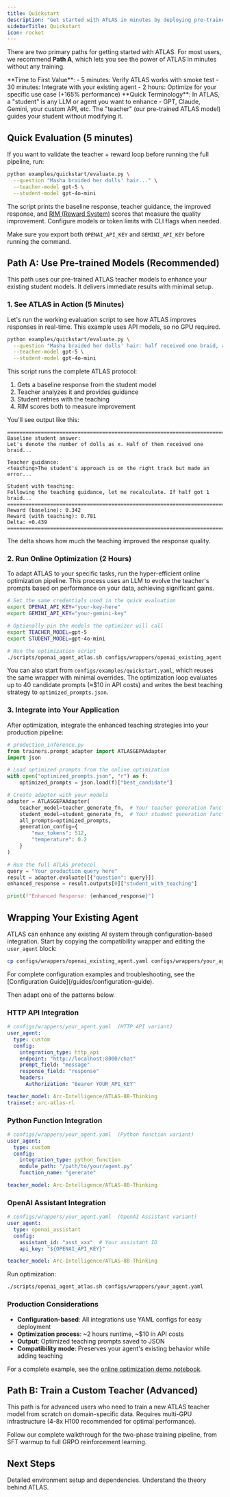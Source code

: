 ```yaml
---
title: Quickstart
description: "Get started with ATLAS in minutes by deploying pre-trained models or training your own."
sidebarTitle: Quickstart
icon: rocket
---
```


There are two primary paths for getting started with ATLAS. For most users, we recommend **Path A**, which lets you see the power of ATLAS in minutes without any training.

<Info>
**Time to First Value**:
- 5 minutes: Verify ATLAS works with smoke test
- 30 minutes: Integrate with your existing agent
- 2 hours: Optimize for your specific use case (+165% performance)
</Info>

<Note>
**Quick Terminology**: In ATLAS, a "student" is any LLM or agent you want to enhance - GPT, Claude, Gemini, your custom API, etc. The "teacher" (our pre-trained ATLAS model) guides your student without modifying it.
</Note>

## Quick Evaluation (5 minutes)

If you want to validate the teacher + reward loop before running the full pipeline, run:

```bash
python examples/quickstart/evaluate.py \
  --question "Masha braided her dolls' hair..." \
  --teacher-model gpt-5 \
  --student-model gpt-4o-mini
```

The script prints the baseline response, teacher guidance, the improved response, and [RIM (Reward System)](/concepts/reward-design) scores that measure the quality improvement. Configure models or token limits with CLI flags when needed.

Make sure you export both `OPENAI_API_KEY` and `GEMINI_API_KEY` before running the command.

## Path A: Use Pre-trained Models (Recommended)

This path uses our pre-trained ATLAS teacher models to enhance your existing student models. It delivers immediate results with minimal setup.

### 1. See ATLAS in Action (5 Minutes)

Let's run the working evaluation script to see how ATLAS improves responses in real-time. This example uses API models, so no GPU required.

```bash
python examples/quickstart/evaluate.py \
  --question "Masha braided her dolls' hair: half received one braid, a quarter received two, and the remaining quarter received four. She used 24 ribbons total. How many dolls does she have?" \
  --teacher-model gpt-5 \
  --student-model gpt-4o-mini
```

This script runs the complete ATLAS protocol:
1. Gets a baseline response from the student model
2. Teacher analyzes it and provides guidance
3. Student retries with the teaching
4. RIM scores both to measure improvement

You'll see output like this:

```
========================================================================
Baseline student answer:
Let's denote the number of dolls as x. Half of them received one braid...

Teacher guidance:
<teaching>The student's approach is on the right track but made an error...

Student with teaching:
Following the teaching guidance, let me recalculate. If half got 1 braid...
========================================================================
Reward (baseline): 0.342
Reward (with teaching): 0.781
Delta: +0.439
========================================================================
```

The delta shows how much the teaching improved the response quality.

### 2. Run Online Optimization (2 Hours)

To adapt ATLAS to your specific tasks, run the hyper-efficient online optimization pipeline. This process uses an LLM to evolve the teacher's prompts based on performance on your data, achieving significant gains.

```bash
# Set the same credentials used in the quick evaluation
export OPENAI_API_KEY="your-key-here"
export GEMINI_API_KEY="your-gemini-key"

# Optionally pin the models the optimizer will call
export TEACHER_MODEL=gpt-5
export STUDENT_MODEL=gpt-4o-mini

# Run the optimization script
./scripts/openai_agent_atlas.sh configs/wrappers/openai_existing_agent.yaml
```

You can also start from `configs/examples/quickstart.yaml`, which reuses the same wrapper with minimal overrides. The optimization loop evaluates up to 40 candidate prompts (≈$10 in API costs) and writes the best teaching strategy to `optimized_prompts.json`.

### 3. Integrate into Your Application

After optimization, integrate the enhanced teaching strategies into your production pipeline:

```python
# production_inference.py
from trainers.prompt_adapter import ATLASGEPAAdapter
import json

# Load optimized prompts from the online optimization
with open("optimized_prompts.json", "r") as f:
    optimized_prompts = json.load(f)["best_candidate"]

# Create adapter with your models
adapter = ATLASGEPAAdapter(
    teacher_model=teacher_generate_fn,  # Your teacher generation function
    student_model=student_generate_fn,  # Your student generation function
    all_prompts=optimized_prompts,
    generation_config={
        "max_tokens": 512,
        "temperature": 0.2
    }
)

# Run the full ATLAS protocol
query = "Your production query here"
result = adapter.evaluate([{"question": query}])
enhanced_response = result.outputs[0]["student_with_teaching"]

print(f"Enhanced Response: {enhanced_response}")
```

## Wrapping Your Existing Agent

ATLAS can enhance any existing AI system through configuration-based integration. Start by copying the compatibility wrapper and editing the `user_agent` block:

```bash
cp configs/wrappers/openai_existing_agent.yaml configs/wrappers/your_agent.yaml
```

<Info>
For complete configuration examples and troubleshooting, see the [Configuration Guide](/guides/configuration-guide).
</Info>

Then adapt one of the patterns below.

### HTTP API Integration

```yaml
# configs/wrappers/your_agent.yaml  (HTTP API variant)
user_agent:
  type: custom
  config:
    integration_type: http_api
    endpoint: "http://localhost:8000/chat"
    prompt_field: "message"
    response_field: "response"
    headers:
      Authorization: "Bearer YOUR_API_KEY"

teacher_model: Arc-Intelligence/ATLAS-8B-Thinking
trainset: arc-atlas-rl
```

### Python Function Integration

```yaml
# configs/wrappers/your_agent.yaml  (Python function variant)
user_agent:
  type: custom
  config:
    integration_type: python_function
    module_path: "/path/to/your/agent.py"
    function_name: "generate"

teacher_model: Arc-Intelligence/ATLAS-8B-Thinking
```

### OpenAI Assistant Integration

```yaml
# configs/wrappers/your_agent.yaml  (OpenAI Assistant variant)
user_agent:
  type: openai_assistant
  config:
    assistant_id: "asst_xxx"  # Your assistant ID
    api_key: "${OPENAI_API_KEY}"

teacher_model: Arc-Intelligence/ATLAS-8B-Thinking
```

Run optimization:

```bash
./scripts/openai_agent_atlas.sh configs/wrappers/your_agent.yaml
```

### Production Considerations

- **Configuration-based**: All integrations use YAML configs for easy deployment
- **Optimization process**: ~2 hours runtime, ~$10 in API costs
- **Output**: Optimized teaching prompts saved to JSON
- **Compatibility mode**: Preserves your agent's existing behavior while adding teaching

For a complete example, see the [online optimization demo notebook](https://github.com/Arc-Computer/ATLAS/blob/main/examples/online_optimization_demo.ipynb).


## Path B: Train a Custom Teacher (Advanced)

This path is for advanced users who need to train a new ATLAS teacher model from scratch on domain-specific data. Requires multi-GPU infrastructure (4-8x H100 recommended for optimal performance).

<Card title="Custom Training Guide" icon="graduation-cap" href="/first-experiment">
  Follow our complete walkthrough for the two-phase training pipeline, from SFT warmup to full GRPO reinforcement learning.
</Card>

## Next Steps

<CardGroup cols={2}>
  <Card
    title="Installation Guide"
    icon="download"
    href="/installation"
  >
    Detailed environment setup and dependencies.
  </Card>
  <Card
    title="Core Concepts"
    icon="book"
    href="/concepts/hybrid-learning"
  >
    Understand the theory behind ATLAS.
  </Card>
</CardGroup>
